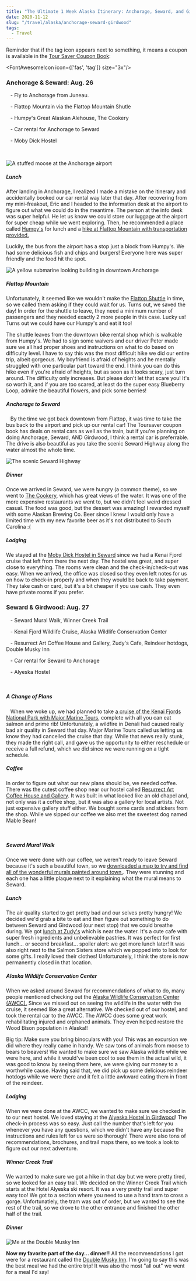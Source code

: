 ```yaml
---
title: "The Ultimate 1 Week Alaska Itinerary: Anchorage, Seward, and Girdwood"
date: 2020-11-12
slug: "/travel/alaska/anchorage-seward-girdwood"
tags:
  - Travel
---
```


Reminder that if the tag icon appears next to something, it means a coupon is available in the [Tour Saver Coupon Book](https://www.toursaver.com/):

<FontAwesomeIcon icon={['fas', 'tag']} size="3x"/>

### Anchorage & Seward: Aug. 26

<p>
<FontAwesomeIcon icon={['fas', 'plane']} size="lg"/>
&nbsp;&nbsp; - Fly to Anchorage from Juneau.
</p>
<p>
<FontAwesomeIcon icon={['fas', 'hiking']} size="lg"/>
&nbsp;&nbsp; - Flattop Mountain via the Flattop Mountain Shutle
</p>
<p>
<FontAwesomeIcon icon={['fas', 'utensils']} size="lg"/>
&nbsp;&nbsp; - Humpy's Great Alaskan Alehouse, The Cookery
</p>
<p>
<FontAwesomeIcon icon={['fas', 'car-side']} size="lg"/>
&nbsp;&nbsp; - Car rental for Anchorage to Seward
</p>
<p>
<FontAwesomeIcon icon={['fas', 'hotel']} size="lg"/>
&nbsp;&nbsp; - Moby Dick Hostel
</p>

<br />

![A stuffed moose at the Anchorage airport](./aug26/moose.jpg)

##### Lunch

After landing in Anchorage, I realized I made a mistake on the itinerary and accidentally booked our car rental way later that day.
After recovering from my mini-freakout, Eric and I headed to the information desk at the airport to figure out what we could do in the meantime.
The person at the info desk was super helpful. He let us know we could store our luggage at the airport for super cheap while we went exploring.
Then, he recommended a place called [Humpy's](https://www.humpysalaska.com/) for lunch and a [hike at Flattop Mountain with transportation provided.](http://www.hike-anchorage-alaska.com/Schedule)

Luckily, the bus from the airport has a stop just a block from Humpy's. We had some delicious fish and chips and burgers!
Everyone here was super friendly and the food hit the spot. 

![A yellow submarine looking building in downtown Anchorage](./aug26/owntown.jpg)

##### Flattop Mountain
Unfortunately, it seemed like we wouldn't make the [Flattop Shuttle]((http://www.hike-anchorage-alaska.com/Schedule)) in time,
so we called them asking if they could wait for us. Turns out, we saved the day! In order for the shuttle to leave, they need a minimum
number of passengers and they needed exactly 2 more people in this case. Lucky us! Turns out we could have our Humpy's and eat it too!

<FlattopCarousel />

The shuttle leaves from the downtown bike rental shop which is walkable from Humpy's. We had to sign some waivers and our driver Peter
made sure we all had proper shoes and instructions on what to do based on difficulty level. I have to say this was the most difficult hike we did our entire trip, albeit gorgeous.
My boyfriend is afraid of heights and he mentally struggled with one particular part toward the end. I think you can do this hike even if you're afraid of heights, but as soon as it looks scary, just turn around.
The difficulty only increases. But please don't let that scare you! It's so worth it, and if you are too scared, at least do the super easy Blueberry Loop, admire the beautiful flowers, and pick some berries!

##### Anchorage to Seward
<p>
<FontAwesomeIcon icon={['fas', 'tag']} size="lg"/>
&nbsp;&nbsp; By the time we got back downtown from Flattop, it was time to take the bus back to the airport and pick up our rental car! The Toursaver coupon book has deals on rental cars as well as the train,
but if you're planning on doing Anchorage, Seward, AND Girdwood, I think a rental car is preferrable. The drive is also beautiful as you take the scenic Seward Highway along the water almost the whole time.
</p>

![The scenic Seward Highway](./aug26/seward-highway.jpg)

##### Dinner

Once we arrived in Seward, we were hungry (a common theme), so we went to [The Cookery](https://www.cookeryseward.com/), which has great views of the water.
It was one of the more expensive restaurants we went to, but we didn't feel weird dressed casual. The food was good, but the dessert was amazing!
I rewarded myself with some Alaskan Brewing Co. Beer since I knew I would only have a limited time with my new favorite beer as it's not distributed to South Carolina :(

##### Lodging

We stayed at the [Moby Dick Hostel in Seward](http://www.mobydickhostel.com/) since we had a Kenai Fjord cruise that left from there the next day.
The hostel was great, and super close to everything. The rooms were clean and the check-in/check-out was easy.
When we arrived, the office was closed so they even left notes for us on how to check-in properly and when they would be back to take payment.
They take cash or card, but it's a bit cheaper if you use cash. They even have private rooms if you prefer.

### Seward & Girdwood: Aug. 27

<p>
<FontAwesomeIcon icon={['fas', 'hiking']} size="lg"/>
&nbsp;&nbsp; - Seward Mural Walk, Winner Creek Trail
</p>
<p>
<FontAwesomeIcon icon={'ticket-alt'} size="lg"/>
&nbsp;&nbsp; - Kenai Fjord Wildlife Cruise, Alaska Wildlife Conservation Center
</p>
<p>
<FontAwesomeIcon icon={['fas', 'utensils']} size="lg"/>
&nbsp;&nbsp; - Resurrect Art Coffee House and Gallery, Zudy's Cafe, Reindeer hotdogs, Double Musky Inn
</p>
<p>
<FontAwesomeIcon icon={['fas', 'car-side']} size="lg"/>
&nbsp;&nbsp; - Car rental for Seward to Anchorage
</p>
<p>
<FontAwesomeIcon icon={['fas', 'hotel']} size="lg"/>
&nbsp;&nbsp; - Alyeska Hostel
</p>

<br />

##### A Change of Plans

<p>
<FontAwesomeIcon icon={['fas', 'tag']} size="lg"/>
&nbsp;&nbsp; When we woke up, we had planned to take <a href="https://majormarine.com/">a cruise of the Kenai Fjords National Park with Major Marine Tours,</a> complete with all you can eat salmon and prime rib!
Unfortunately, a wildfire in Denali had caused really bad air quality in Seward that day. Major Marine Tours called us letting us know they had cancelled the cruise that day.
While that news really stunk, they made the right call, and gave us the opportunity to either reschedule or receive a full refund, which we did since we were running on a tight schedule.
</p>

##### Coffee

In order to figure out what our new plans should be, we needed coffee. There was the cutest coffee shop near our hostel
called [Resurrect Art Coffee House and Gallery](https://resurrectart.com/). It was built in what looked like an old chapel and, not only was it a coffee shop,
but it was also a gallery for local artists. Not just expensive gallery stuff either. We bought some cards and stickers from the shop.
While we sipped our coffee we also met the sweetest dog named Mable Bean!

<ResurrectCarousel />

<br/>

##### Seward Mural Walk

Once we were done with our coffee, we weren't ready to leave Seward because it's such a beautiful town, so we [downloaded a map to try and find all of the wonderful murals painted around town.](https://www.alaska.org/guide/seward-mural-capital-walk). They were stunning and each one has a little plaque next to it explaining
what the mural means to Seward. 

<SewardMuralCarousel />

##### Lunch

The air quality started to get pretty bad and our selves pretty hungry! We decided we'd grab a bite to eat and then figure out something to do between Seward and Girdwood (our next stop) that we could breathe during.
We got [lunch at Zudy's](https://zudyscafe.com/) which is near the water. It's a cute cafe with super fresh ingredients and unbelievable pastries. It was perfect for first lunch... or second breakfast... spoiler alert: we get more lunch later!
It was also right next to the Salmon Sisters store which we popped into to look for some gifts. I really loved their clothes! Unfortunately, I think the store is now permanently closed in that location.

##### Alaska Wildlife Conservation Center

When we asked around Seward for recommendations of what to do, many people mentioned checking out the [Alaska Wildlife Conservation Center (AWCC).](https://www.alaskawildlife.org/)
Since we missed out on seeing the wildlife in the water with the cruise, it seemed like a great alternative. We checked out of our hostel,
and took the rental car to the AWCC. The AWCC does some great work rehabilitating injured and orphaned animals. They even helped restore the
Wood Bison population in Alaska!! 

<AWCCCarousel />

Big tip: Make sure you bring binoculars with you! This was an excursion we did where they really came in handy. We saw tons of animals from moose to bears to beavers!
We wanted to make sure we saw Alaska wildlife while we were here, and while it would've been cool to see them in the actual wild, it was good to know by seeing them here, we were giving our money to a worthwhile cause.
Having said that, we did pick up some delicious reindeer hotdogs while we were there and it felt a little awkward eating them in front of the reindeer.

##### Lodging
When we were done at the AWCC, we wanted to make sure we checked in to our next hostel.
We loved staying at the [Alyeska Hostel in Girdwood](http://www.alyeskahostel.com/)! The check-in process was so easy. Just call
the number that's left for you whenever you have any questions, which we didn't have any because
the instructions and rules left for us were so thorough! There were also tons of recommendations, brochures, and trail maps there,
so we took a look to figure out our next adventure. 

##### Winner Creek Trail

<WinnerCreekCarousel />

We wanted to make sure we got a hike in that day but we were pretty tired, so we looked for an easy trail.
We decided on the Winner Creek Trail which starts at the Hotel Alyeska ski resort. It was a very pretty trail
and super easy too! We got to a section where you need to use a hand tram to cross a gorge. Unfortunatlely,
the tram was out of order, but we wanted to see the rest of the trail, so we drove to the other entrance and finished the other half of the trail.

##### Dinner

![Me at the Double Musky Inn](./aug27/double-musky.jpg)

**Now my favorite part of the day... dinner!!** All the recommendations I got were for a restaurant called the
[Double Musky Inn](https://doublemuskyinn.com/). I'm going to say this was the best meal we had the entire trip!
It was also the most "all out" we went for a meal I'd say!

<br />

<DoubleMuskyCarousel />
